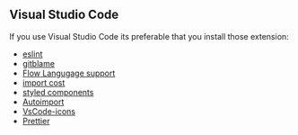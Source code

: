 
<Meta title="Documentation/VS Code" />

## Visual Studio Code

If you use Visual Studio Code its preferable that you install those extension:

- [eslint](https://marketplace.visualstudio.com/items?itemName=dbaeumer.vscode-eslint)
- [gitblame](https://marketplace.visualstudio.com/items?itemName=waderyan.gitblame)
- [Flow Langugage support](https://marketplace.visualstudio.com/items?itemName=flowtype.flow-for-vscode)
- [import cost](https://marketplace.visualstudio.com/items?itemName=wix.vscode-import-cost)
- [styled components](https://marketplace.visualstudio.com/items?itemName=jpoissonnier.vscode-styled-components)
- [Autoimport](https://marketplace.visualstudio.com/items?itemName=NuclleaR.vscode-extension-auto-import)
- [VsCode-icons](https://marketplace.visualstudio.com/items?itemName=robertohuertasm.vscode-icons)
- [Prettier](https://marketplace.visualstudio.com/items?itemName=esbenp.prettier-vscode)
